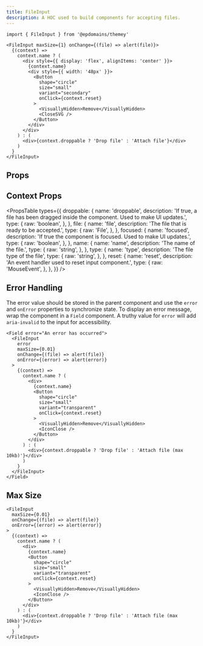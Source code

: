 ```yaml
---
title: FileInput
description: A HOC used to build components for accepting files.
---
```


```tsx
import { FileInput } from '@epdomains/themey'
```

```tsx live=true expand=true
<FileInput maxSize={1} onChange={(file) => alert(file)}>
  {(context) =>
    context.name ? (
      <div style={{ display: 'flex', alignItems: 'center' }}>
        {context.name}
        <div style={{ width: '48px' }}>
          <Button
            shape="circle"
            size="small"
            variant="secondary"
            onClick={context.reset}
          >
            <VisuallyHidden>Remove</VisuallyHidden>
            <CloseSVG />
          </Button>
        </div>
      </div>
    ) : (
      <div>{context.droppable ? 'Drop file' : 'Attach file'}</div>
    )
  }
</FileInput>
```

## Props

<PropsTable sourceLink={sourceLink} types={types} />

## Context Props

<PropsTable
  types={{
    droppable: {
      name: 'droppable',
      description:
        'If true, a file has been dragged inside the component. Used to make UI updates.',
      type: {
        raw: 'boolean',
      },
    },
    file: {
      name: 'file',
      description: 'The file that is ready to be accepted.',
      type: {
        raw: 'File',
      },
    },
    focused: {
      name: 'focused',
      description: 'If true the component is focused. Used to make UI updates.',
      type: {
        raw: 'boolean',
      },
    },
    name: {
      name: 'name',
      description: 'The name of the file.',
      type: {
        raw: 'string',
      },
    },
    type: {
      name: 'type',
      description: 'The file type of the file',
      type: {
        raw: 'string',
      },
    },
    reset: {
      name: 'reset',
      description: 'An event handler used to reset input component.',
      type: {
        raw: 'MouseEvent<HTMLInputElement>',
      },
    },
  }}
/>

## Error Handling

The error value should be stored in the parent component and use the `error` and `onError` properties to synchronize state. To display an error message, wrap the component in a `Field` component. A truthy value for `error` will add `aria-invalid` to the input for accessibility.

```tsx live=true
<Field error="An error has occurred">
  <FileInput
    error
    maxSize={0.01}
    onChange={(file) => alert(file)}
    onError={(error) => alert(error)}
  >
    {(context) =>
      context.name ? (
        <div>
          {context.name}
          <Button
            shape="circle"
            size="small"
            variant="transparent"
            onClick={context.reset}
          >
            <VisuallyHidden>Remove</VisuallyHidden>
            <IconClose />
          </Button>
        </div>
      ) : (
        <div>{context.droppable ? 'Drop file' : 'Attach file (max 10kb)'}</div>
      )
    }
  </FileInput>
</Field>
```

## Max Size

```tsx live=true
<FileInput
  maxSize={0.01}
  onChange={(file) => alert(file)}
  onError={(error) => alert(error)}
>
  {(context) =>
    context.name ? (
      <div>
        {context.name}
        <Button
          shape="circle"
          size="small"
          variant="transparent"
          onClick={context.reset}
        >
          <VisuallyHidden>Remove</VisuallyHidden>
          <IconClose />
        </Button>
      </div>
    ) : (
      <div>{context.droppable ? 'Drop file' : 'Attach file (max 10kb)'}</div>
    )
  }
</FileInput>
```
